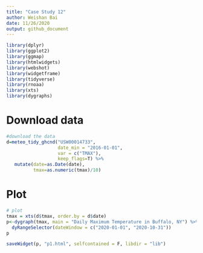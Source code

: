 ```yaml
---
title: "Case Study 12"
author: Weishan Bai
date: 11/26/2020
output: github_document
---
```

```r
library(dplyr)
library(ggplot2)
library(ggmap)
library(htmlwidgets)
library(webshot)
library(widgetframe)
library(tidyverse)
library(rnoaa)
library(xts)
library(dygraphs)
```

# Download data

```r
#download the data 
d=meteo_tidy_ghcnd("USW00014733",
                   date_min = "2016-01-01", 
                   var = c("TMAX"),
                   keep_flags=T) %>% 
   mutate(date=as.Date(date),
          tmax=as.numeric(tmax)/10)
```

# Plot
```r
# plot
tmax = xts(d$tmax, order.by = d$date)
p<-dygraph(tmax, main = "Daily Maximum Temperature in Buffalo, NY") %>%
  dyRangeSelector(dateWindow = c("2020-01-01", "2020-10-31"))
p

saveWidget(p, "p1.html", selfcontained = F, libdir = "lib")
```